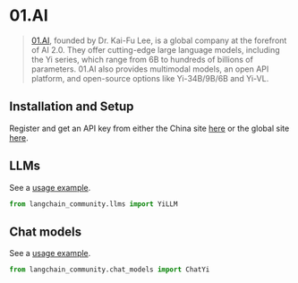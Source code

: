# 01.AI

>[01.AI](https://www.lingyiwanwu.com/en), founded by Dr. Kai-Fu Lee, is a global company at the forefront of AI 2.0. They offer cutting-edge large language models, including the Yi series, which range from 6B to hundreds of billions of parameters. 01.AI also provides multimodal models, an open API platform, and open-source options like Yi-34B/9B/6B and Yi-VL.

## Installation and Setup

Register and get an API key from either the China site [here](https://platform.lingyiwanwu.com/apikeys) or the global site [here](https://platform.01.ai/apikeys).

## LLMs

See a [usage example](/docs/docs/integrations/llms/yi.ipynb).

```python
from langchain_community.llms import YiLLM
```

## Chat models

See a [usage example](/docs/docs/integrations/chat/yi.ipynb).

```python
from langchain_community.chat_models import ChatYi
```
